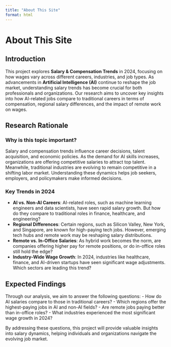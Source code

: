 ```yaml
---
title: "About This Site"
format: html
---
```


# About This Site

## Introduction

This project explores **Salary & Compensation Trends** in 2024, focusing on how wages vary across different careers, industries, and job types. As advancements in **Artificial Intelligence (AI)** continue to reshape the job market, understanding salary trends has become crucial for both professionals and organizations. Our research aims to uncover key insights into how AI-related jobs compare to traditional careers in terms of compensation, regional salary differences, and the impact of remote work on wages.

## Research Rationale

### Why is this topic important?

Salary and compensation trends influence career decisions, talent acquisition, and economic policies. As the demand for AI skills increases, organizations are offering competitive salaries to attract top talent. Meanwhile, traditional industries are evolving to remain competitive in a shifting labor market. Understanding these dynamics helps job seekers, employers, and policymakers make informed decisions.

### Key Trends in 2024

- **AI vs. Non-AI Careers**: AI-related roles, such as machine learning engineers and data scientists, have seen rapid salary growth. But how do they compare to traditional roles in finance, healthcare, and engineering?
- **Regional Differences**: Certain regions, such as Silicon Valley, New York, and Singapore, are known for high-paying tech jobs. However, emerging tech hubs and remote work may be reshaping salary distributions.
- **Remote vs. In-Office Salaries**: As hybrid work becomes the norm, are companies offering higher pay for remote positions, or do in-office roles still hold the edge?
- **Industry-Wide Wage Growth**: In 2024, industries like healthcare, finance, and AI-driven startups have seen significant wage adjustments. Which sectors are leading this trend?

## Expected Findings

Through our analysis, we aim to answer the following questions:
- How do AI salaries compare to those in traditional careers?
- Which regions offer the highest-paying jobs in AI and non-AI fields?
- Are remote jobs paying better than in-office roles?
- What industries experienced the most significant wage growth in 2024?

By addressing these questions, this project will provide valuable insights into salary dynamics, helping individuals and organizations navigate the evolving job market.
